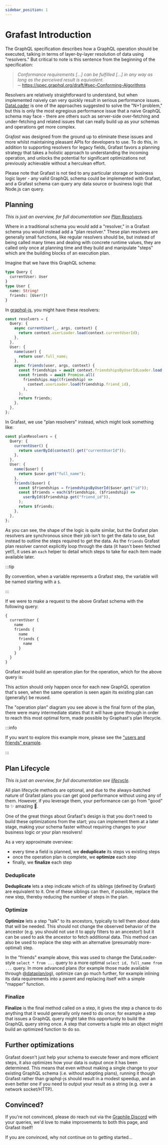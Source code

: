 ```yaml
---
sidebar_position: 1
---
```



# Grafast Introduction

The GraphQL specification describes how a GraphQL operation should be executed,
talking in terms of layer-by-layer resolution of data using "resolvers." But
critical to note is this sentence from the beginning of the specification:

> _Conformance requirements [...] can be fulfilled [...] in any way as long as
> the perceived result is equivalent._  
> ─ https://spec.graphql.org/draft/#sec-Conforming-Algorithms

Resolvers are relatively straightforward to understand, but when implemented
naively can very quickly result in serious performance issues. [DataLoader][] is
one of the approaches suggested to solve the "N+1 problem," but this is only the
most egregious performance issue that a naive GraphQL schema may face - there
are others such as server-side over-fetching and under-fetching and related
issues that can really build up as your schemas and operations get more complex.

Gra*fast* was designed from the ground up to eliminate these issues and more
whilst maintaining pleasant APIs for developers to use. To do this, in addition
to supporting resolvers for legacy fields, Grafast favors a planning strategy
that takes a holistic approach to understanding the incoming operation, and
unlocks the potential for significant optimizations not previously achievable
without a herculean effort.

Please note that Grafast is not tied to any particular storage or business logic
layer - any valid GraphQL schema could be implemented with Grafast, and a
Grafast schema can query any data source or business logic that Node.js can
query.

## Planning

_This is just an overview, for full documentation see
[Plan Resolvers](./plan-resolvers)._

Where in a traditional schema you would add a "resolver," in a Grafast schema
you would instead add a "plan resolver." These plan resolvers are generally
small functions, like regular resolvers should be, but instead of being called
many times and dealing with concrete runtime values, they are called only once
at planning time and they build and manipulate "steps" which are the building
blocks of an execution plan.

Imagine that we have this GraphQL schema:

```graphql
type Query {
  currentUser: User
}
type User {
  name: String!
  friends: [User!]!
}
```

In [graphql-js][], you might have these resolvers:

```ts
const resolvers = {
  Query: {
    async currentUser(_, args, context) {
      return context.userLoader.load(context.currentUserId);
    },
  },
  User: {
    name(user) {
      return user.full_name;
    },
    async friends(user, args, context) {
      const friendships = await context.friendshipsByUserIdLoader.load(user.id);
      const friends = await Promise.all(
        friendships.map((friendship) =>
          context.userLoader.load(friendship.friend_id),
        ),
      );
      return friends;
    },
  },
};
```

In Grafast, we use "plan resolvers" instead, which might look something like:

```ts
const planResolvers = {
  Query: {
    currentUser() {
      return userById(context().get("currentUserId"));
    },
  },
  User: {
    name($user) {
      return $user.get("full_name");
    },
    friends($user) {
      const $friendships = friendshipsByUserId($user.get("id"));
      const $friends = each($friendships, ($friendship) =>
        userById($friendship.get("friend_id")),
      );
      return $friends;
    },
  },
};
```

As you can see, the shape of the logic is quite similar, but the Grafast plan
resolvers are synchronous since their job isn't to get the data to use, but
instead to outline the steps required to get the data. As the `friends` Grafast
plan resolver cannot explicitly loop through the data (it hasn't been fetched
yet!), it uses an `each` helper to detail which steps to take for each item made
available later.

:::tip

By convention, when a variable represents a Grafast step, the variable will be
named starting with a `$`.

:::

If we were to make a request to the above Grafast schema with the following
query:

```graphql
{
  currentUser {
    name
    friends {
      name
      friends {
        name
      }
    }
  }
}
```

Grafast would build an operation plan for the operation, which for the above
query is:

<Mermaid chart={mermaidPlan} />

This action should only happen once for each new GraphQL operation that's seen,
when the same operation is seen again its existing plan can (generally) be
reused.

The "operation plan" diagram you see above is the final form of the plan, there
were many intermediate states that it will have gone through in order to reach
this most optimal form, made possible by Graphast's plan lifecycle.

:::info

If you want to explore this example more, please see the
["users and friends" example](https://github.com/graphile/graphql/blob/main/grafast/website/examples/users-and-friends).

:::

## Plan Lifecycle

_This is just an overview, for full documentation see [lifecycle](./lifecycle)._

All plan lifecycle methods are optional, and due to the always-batched nature of
Grafast plans you can get good performance without using any of them. However,
if you leverage them, your performance can go from "good" to :sparkles: amazing
:rocket:.

One of the great things about Grafast's design is that you don't need to build
these optimizations from the start; you can implement them at a later stage,
making your schema faster without requiring changes to your business logic _or_
your plan resolvers!

As a very approximate overview:

- every time a field is planned, we **deduplicate** its steps vs existing steps
- once the operation plan is complete, we **optimize** each step
- finally, we **finalize** each step

### Deduplicate

**Deduplicate** lets a step indicate which of its siblings (defined by Grafast)
are equivalent to it. One of these siblings can then, if possible, replace the
new step, thereby reducing the number of steps in the plan.

### Optimize

**Optimize** lets a step "talk" to its ancestors, typically to tell them about
data that will be needed. This should not change the observed behavior of the
ancestor (e.g. you should not use it to apply filters to an ancestor!) but it
can be used to ask the ancestor to fetch additional data. This method can also
be used to replace the step with an alternative (presumably more-optimal) step.

In the "friends" example above, this was used to change the DataLoader-style
`select * from ...` query to a more optimal `select id, full_name from ...`
query. In more advanced plans (for example those made available through
[@dataplan/pg][]), optimize can go much further, for example inlining its data
requirements into a parent and replacing itself with a simple "mapper" function.

### Finalize

**Finalize** is the final method called on a step, it gives the step a chance to
do anything that it would generally only need to do once; for example a step
that issues a GraphQL query might take this opportunity to build the GraphQL
query string once. A step that converts a tuple into an object might build an
optimized function to do so.

## Further optimizations

Grafast doesn't just help your schema to execute fewer and more efficient steps,
it also optimizes how your data is output once it has been determined. This
means that even without making a single change to your existing GraphQL schema
(i.e. without adopting plans), running it though Grafast rather than graphql-js
should result in a modest speedup, and an even better one if you need to output
your result as a string (e.g. over a network socket/HTTP).

## Convinced?

If you're not convinced, please do reach out via the [Graphile Discord][] with
your queries, we'd love to make improvements to both this page, and Grafast
itself!

If you are convinced, why not continue on to getting started...

[graphql-js]: https://github.com/graphql/graphql-js
[dataloader]: https://github.com/graphql/dataloader
[graphile discord]: https://discord.gg/graphile
[@dataplan/pg]: ./dataplan-pg
